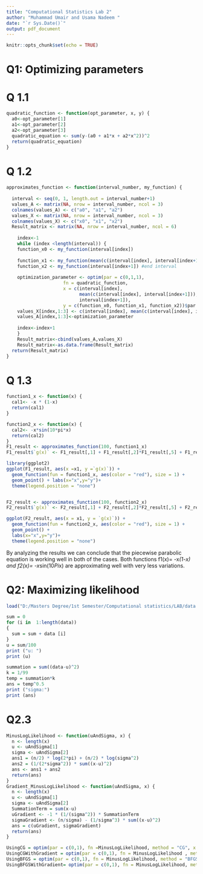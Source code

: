 ---
title: "Computational Statistics Lab 2"
author: "Muhammad Umair and Usama Nadeem "
date: "`r Sys.Date()`"
output: pdf_document
---

```{r setup, include=FALSE}
knitr::opts_chunk$set(echo = TRUE)
```

# Q1: Optimizing parameters

# Q 1.1

```{r}
quadratic_function <- function(opt_parameter, x, y) {
  a0<-opt_parameter[1]
  a1<-opt_parameter[2]
  a2<-opt_parameter[3]
  quadratic_equation <- sum(y-(a0 + a1*x + a2*x^2))^2
  return(quadratic_equation)
}
```

# Q 1.2

```{r}
approximates_function <- function(interval_number, my_function) {
 
  interval <- seq(0, 1, length.out = interval_number+1)
  values_A <- matrix(NA, nrow = interval_number, ncol = 3)
  colnames(values_A) <- c("a0", "a1", "a2")
  values_X <- matrix(NA, nrow = interval_number, ncol = 3)
  colnames(values_X) <- c("x0", "x1", "x2")
  Result_matrix <- matrix(NA, nrow = interval_number, ncol = 6)
  
    index<-1
    while (index <length(interval)) {
    function_x0 <- my_function(interval[index])
    
    function_x1 <- my_function(mean(c(interval[index], interval[index+1]))) #mid point of interval
    function_x2 <- my_function(interval[index+1]) #end interval
    
    optimization_parameter <- optim(par = c(0,1,1),
                     fn = quadratic_function,
                     x = c(interval[index],
                           mean(c(interval[index], interval[index+1])),
                           interval[index+1]),
                     y = c(function_x0, function_x1, function_x2))$par
    values_X[index,1:3] <- c(interval[index], mean(c(interval[index], interval[index+1])), interval[index+1])
    values_A[index,1:3]<-optimization_parameter
    
    index<-index+1
    }
    Result_matrix<-cbind(values_A,values_X)
    Result_matrix<-as.data.frame(Result_matrix)
  return(Result_matrix)
}
```

# Q 1.3

```{r}
function1_x <- function(x) {
  cal1<- -x * (1-x)
  return(cal1)
}

function2_x <- function(x) {
  cal2<- -x*sin(10*pi*x)
  return(cal2)
}
F1_result <- approximates_function(100, function1_x)
F1_result$`g(x)` <- F1_result[,1] + F1_result[,2]*F1_result[,5] + F1_result[,3]*F1_result[,5]^2

library(ggplot2)
ggplot(F1_result, aes(x =x1, y =`g(x)`)) +
  geom_function(fun = function1_x, aes(color = "red"), size = 1) +
  geom_point() + labs(x="x",y="y")+
  theme(legend.position = "none")


F2_result <- approximates_function(100, function2_x)
F2_result$`g(x)` <- F2_result[,1] + F2_result[,2]*F2_result[,5] + F2_result[,3]*F2_result[,5]^2

ggplot(F2_result, aes(x = x1, y = `g(x)`)) +
  geom_function(fun = function2_x, aes(color = "red"), size = 1) +
  geom_point() +
  labs(x="x",y="y")+
  theme(legend.position = "none")
```

By analyzing the results we can conclude that the piecewise parabolic equation is working well in both of the cases. Both functions f1(x)= -x*(1-x) and f2(x)= -x*sin(10*Pi*x) are approximating well with very less variations.

# Q2: Maximizing likelihood


```{r}
load("D:/Masters Degree/1st Semester/Computational statistics/LAB/data.RData")

sum = 0
for (i in  1:length(data))
{
  sum = sum + data [i]
}
u = sum/100
print ("u: ")
print (u)

summation = sum((data-u)^2)
k = 1/99
temp = summation*k
ans = temp^0.5
print ("sigma:")
print (ans)
```

# Q2.3

```{r}
MinusLogLikelihood <- function(uAndSigma, x) {
  n <- length(x)
  u <- uAndSigma[1]
  sigma <- uAndSigma[2]
  ans1 = (n/2) * log(2*pi) + (n/2) * log(sigma^2)
  ans2 = (1/(2*sigma^2)) * sum((x-u)^2)
  ans <- ans1 + ans2
  return(ans)
}
Gradient_MinusLogLikelihood <- function(uAndSigma, x) {
  n <- length(x)
  u <- uAndSigma[1]
  sigma <- uAndSigma[2]
  SummationTerm = sum(x-u)
  uGradient <- -1 * (1/(sigma^2)) * SummationTerm
  sigmaGradient <- (n/sigma) - (1/sigma^3) * sum((x-u)^2)
  ans = c(uGradient, sigmaGradient)
  return(ans)
}

UsingCG = optim(par = c(0,1), fn =MinusLogLikelihood, method = "CG", x = data)
UsingCGWithGradient = optim(par = c(0,1), fn = MinusLogLikelihood , method = "CG", gr = Gradient_MinusLogLikelihood, x = data)
UsingBFGS = optim(par = c(0,1), fn = MinusLogLikelihood, method = "BFGS", x = data)
UsingBFGSWithGradient= optim(par = c(0,1), fn = MinusLogLikelihood, method = "BFGS", gr = Gradient_MinusLogLikelihood, x = data)
```
